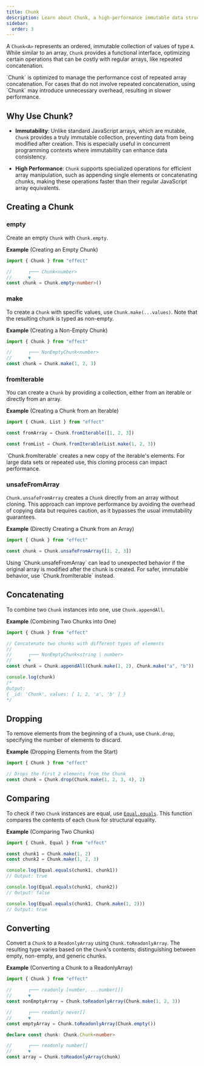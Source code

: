 ```yaml
---
title: Chunk
description: Learn about Chunk, a high-performance immutable data structure in Effect, offering efficient operations like concatenation, slicing, and conversions.
sidebar:
  order: 3
---
```



A `Chunk<A>` represents an ordered, immutable collection of values of type `A`. While similar to an array, `Chunk` provides a functional interface, optimizing certain operations that can be costly with regular arrays, like repeated concatenation.

<Aside type="caution" title="Use Chunk Only for Repeated Concatenation">
  `Chunk` is optimized to manage the performance cost of repeated array
  concatenation. For cases that do not involve repeated concatenation,
  using `Chunk` may introduce unnecessary overhead, resulting in slower
  performance.
</Aside>

## Why Use Chunk?

- **Immutability**: Unlike standard JavaScript arrays, which are mutable, `Chunk` provides a truly immutable collection, preventing data from being modified after creation. This is especially useful in concurrent programming contexts where immutability can enhance data consistency.

- **High Performance**: `Chunk` supports specialized operations for efficient array manipulation, such as appending single elements or concatenating chunks, making these operations faster than their regular JavaScript array equivalents.

## Creating a Chunk

### empty

Create an empty `Chunk` with `Chunk.empty`.

**Example** (Creating an Empty Chunk)

```ts twoslash
import { Chunk } from "effect"

//      ┌─── Chunk<number>
//      ▼
const chunk = Chunk.empty<number>()
```

### make

To create a `Chunk` with specific values, use `Chunk.make(...values)`. Note that the resulting chunk is typed as non-empty.

**Example** (Creating a Non-Empty Chunk)

```ts twoslash
import { Chunk } from "effect"

//      ┌─── NonEmptyChunk<number>
//      ▼
const chunk = Chunk.make(1, 2, 3)
```

### fromIterable

You can create a `Chunk` by providing a collection, either from an iterable or directly from an array.

**Example** (Creating a Chunk from an Iterable)

```ts twoslash
import { Chunk, List } from "effect"

const fromArray = Chunk.fromIterable([1, 2, 3])

const fromList = Chunk.fromIterable(List.make(1, 2, 3))
```

<Aside type="caution" title="Performance Consideration">
  `Chunk.fromIterable` creates a new copy of the iterable's elements. For
  large data sets or repeated use, this cloning process can impact
  performance.
</Aside>

### unsafeFromArray

`Chunk.unsafeFromArray` creates a `Chunk` directly from an array without cloning. This approach can improve performance by avoiding the overhead of copying data but requires caution, as it bypasses the usual immutability guarantees.

**Example** (Directly Creating a Chunk from an Array)

```ts twoslash
import { Chunk } from "effect"

const chunk = Chunk.unsafeFromArray([1, 2, 3])
```

<Aside type="caution" title="Risk of Mutable Data">
  Using `Chunk.unsafeFromArray` can lead to unexpected behavior if the
  original array is modified after the chunk is created. For safer,
  immutable behavior, use `Chunk.fromIterable` instead.
</Aside>

## Concatenating

To combine two `Chunk` instances into one, use `Chunk.appendAll`.

**Example** (Combining Two Chunks into One)

```ts twoslash
import { Chunk } from "effect"

// Concatenate two chunks with different types of elements
//
//      ┌─── NonEmptyChunk<string | number>
//      ▼
const chunk = Chunk.appendAll(Chunk.make(1, 2), Chunk.make("a", "b"))

console.log(chunk)
/*
Output:
{ _id: 'Chunk', values: [ 1, 2, 'a', 'b' ] }
*/
```

## Dropping

To remove elements from the beginning of a `Chunk`, use `Chunk.drop`, specifying the number of elements to discard.

**Example** (Dropping Elements from the Start)

```ts twoslash
import { Chunk } from "effect"

// Drops the first 2 elements from the Chunk
const chunk = Chunk.drop(Chunk.make(1, 2, 3, 4), 2)
```

## Comparing

To check if two `Chunk` instances are equal, use [`Equal.equals`](/docs/trait/equal/). This function compares the contents of each `Chunk` for structural equality.

**Example** (Comparing Two Chunks)

```ts twoslash
import { Chunk, Equal } from "effect"

const chunk1 = Chunk.make(1, 2)
const chunk2 = Chunk.make(1, 2, 3)

console.log(Equal.equals(chunk1, chunk1))
// Output: true

console.log(Equal.equals(chunk1, chunk2))
// Output: false

console.log(Equal.equals(chunk1, Chunk.make(1, 2)))
// Output: true
```

## Converting

Convert a `Chunk` to a `ReadonlyArray` using `Chunk.toReadonlyArray`. The resulting type varies based on the `Chunk`'s contents, distinguishing between empty, non-empty, and generic chunks.

**Example** (Converting a Chunk to a ReadonlyArray)

```ts twoslash
import { Chunk } from "effect"

//      ┌─── readonly [number, ...number[]]
//      ▼
const nonEmptyArray = Chunk.toReadonlyArray(Chunk.make(1, 2, 3))

//      ┌─── readonly never[]
//      ▼
const emptyArray = Chunk.toReadonlyArray(Chunk.empty())

declare const chunk: Chunk.Chunk<number>

//      ┌─── readonly number[]
//      ▼
const array = Chunk.toReadonlyArray(chunk)
```
